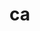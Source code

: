 # ca


<ul className="grid grid-cols-1 md:grid-cols-2 lg:grid-cols-3 xl:grid-cols-4 gap-4 -ml-6">
<ReferenceCard
    title="peers"
    description="Company peers."
    url="/v4/platform/reference/ca/peers"
    command="true"
/>
</ul>
